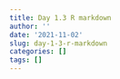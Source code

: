 ```yaml
---
title: Day 1.3 R markdown
author: ''
date: '2021-11-02'
slug: day-1-3-r-markdown
categories: []
tags: []
---
```

